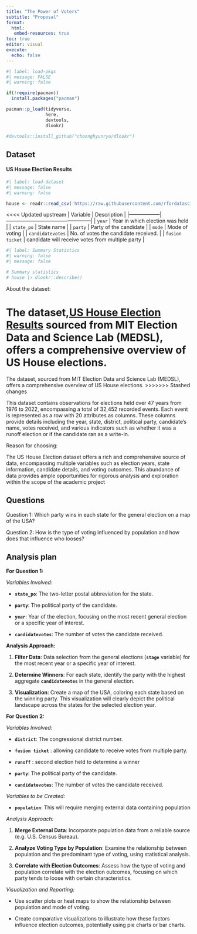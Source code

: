 ```yaml
---
title: "The Power of Voters" 
subtitle: "Proposal"
format: 
  html: 
   embed-resources: true
toc: true
editor: visual
execute: 
  echo: false
---
```


```r
#| label: load-pkgs
#| message: FALSE
#| warning: false

if(!require(pacman))
  install.packages("pacman")

pacman::p_load(tidyverse,
               here,
               devtools,
               dlookr)

#devtools::install_github("choonghyunryu/dlookr")
```

## Dataset

#### US House Election Results

```r
#| label: load-dataset
#| message: false
#| warning: false

house <- readr::read_csv('https://raw.githubusercontent.com/rfordatascience/tidytuesday/master/data/2023/2023-11-07/house.csv')

```

<<<< Updated upstream
| Variable         | Description                                      |
|------------------|--------------------------------------------------|
| `year`           | Year in which election was held                  |
| `state_po`       | State name                                       |
| `party`          | Party of the candidate                           |
| `mode`           | Mode of voting                                   |
| `candidatevotes` | No. of votes the candidate received.             |
| `fusion ticket`  | candidate will receive votes from multiple party |

```r
#| label: Summary Statistics
#| warning: false
#| message: false

# Summary statistics
# house |> dlookr::describe()
```

About the dataset:

The dataset,[US House Election Results](https://github.com/rfordatascience/tidytuesday/tree/master/data/2023/2023-11-07) sourced from MIT Election Data and Science Lab (MEDSL), offers a comprehensive overview of US House elections.
=======
The dataset, sourced from MIT Election Data and Science Lab (MEDSL), offers a comprehensive overview of US House elections.
>>>>>>> Stashed changes

This dataset contains observations for elections held over 47 years from 1976 to 2022, encompassing a total of 32,452 recorded events. Each event is represented as a row with 20 attributes as columns. These columns provide details including the year, state, district, political party, candidate's name, votes received, and various indicators such as whether it was a runoff election or if the candidate ran as a write-in.

Reason for choosing:

The US House Election dataset offers a rich and comprehensive source of data, encompassing multiple variables such as election years, state information, candidate details, and voting outcomes. This abundance of data provides ample opportunities for rigorous analysis and exploration within the scope of the academic project

## Questions

Question 1: Which party wins in each state for the general election on a map of the USA?

Question 2: How is the type of voting influenced by population and how does that influence who looses?

## Analysis plan

**For Question 1:**

*Variables Involved:*

-   **`state_po`**: The two-letter postal abbreviation for the state.

-   **`party`**: The political party of the candidate.

-   **`year`**: Year of the election, focusing on the most recent general election or a specific year of interest.

-   **`candidatevotes`**: The number of votes the candidate received.

**Analysis Approach:**

1.  **Filter Data**: Data selection from the general elections (**`stage`** variable) for the most recent year or a specific year of interest.

2.  **Determine Winners**: For each state, identify the party with the highest aggregate **`candidatevotes`** in the general election.

3.  **Visualization**: Create a map of the USA, coloring each state based on the winning party. This visualization will clearly depict the political landscape across the states for the selected election year.

**For Question 2:**

*Variables Involved:*

-   **`district`**: The congressional district number.

-   **`fusion ticket`** : allowing candidate to receive votes from multiple party.

-   **`runoff`** : second election held to determine a winner

-   **`party`**: The political party of the candidate.

-   **`candidatevotes`**: The number of votes the candidate received.

*Variables to be Created:*

-   **`population`**: This will require merging external data containing population

*Analysis Approach:*

1.  **Merge External Data**: Incorporate population data from a reliable source (e.g. U.S. Census Bureau).

2.  **Analyze Voting Type by Population**: Examine the relationship between population and the predominant type of voting, using statistical analysis.

3.  **Correlate with Election Outcomes**: Assess how the type of voting and population correlate with the election outcomes, focusing on which party tends to loose with certain characteristics.

*Visualization and Reporting:*

-   Use scatter plots or heat maps to show the relationship between population and mode of voting.

-   Create comparative visualizations to illustrate how these factors influence election outcomes, potentially using pie charts or bar charts.
